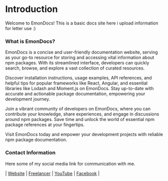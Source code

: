 # Introduction

Welcome to EmonDocs! This is a basic docs site here i upload information for letter use :)

### What is EmonDocs?

EmonDocs is a concise and user-friendly documentation website, serving as your go-to resource for storing and accessing vital information about npm packages. With its streamlined interface, developers can quickly search, browse, and explore a vast collection of curated resources.

Discover installation instructions, usage examples, API references, and helpful tips for popular frameworks like React, Angular, and essential libraries like Lodash and Moment.js on EmonDocs. Stay up-to-date with accurate and actionable package documentation, empowering your development journey.

Join a vibrant community of developers on EmonDocs, where you can contribute your knowledge, share experiences, and engage in discussions around npm packages. Save time and unlock the world of essential npm package references at your fingertips.

Visit EmonDocs today and empower your development projects with reliable npm package documentation.

### Contact Information

Here some of my social media link for communication with me.

| [Website](https://emons.vercel.app) |
[Freelancer](https://freelancer.com/u/jahedul31) |
[YouTube](https://youtube.com/dryhub) |
[Facebook](https://facebook.com/jahedul.islam.emon.s) |
